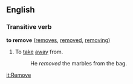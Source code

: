 ==English==

===Transitive verb===
'''to remove'''  ([[removes]], [[removed]], [[removing]])
# To [[take]] [[away]] from.
#: He ''removed'' the marbles from the bag.

[[it:Remove]]